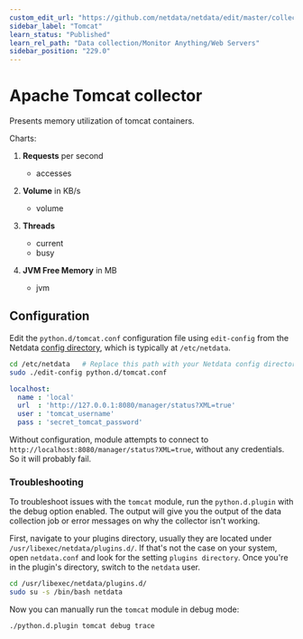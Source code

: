 ```yaml
---
custom_edit_url: "https://github.com/netdata/netdata/edit/master/collectors/python.d.plugin/tomcat/README.md"
sidebar_label: "Tomcat"
learn_status: "Published"
learn_rel_path: "Data collection/Monitor Anything/Web Servers"
sidebar_position: "229.0"
---
```



# Apache Tomcat collector

Presents memory utilization of tomcat containers.

Charts:

1.  **Requests** per second

    -   accesses

2.  **Volume** in KB/s

    -   volume

3.  **Threads**

    -   current
    -   busy

4.  **JVM Free Memory** in MB

    -   jvm

## Configuration

Edit the `python.d/tomcat.conf` configuration file using `edit-config` from the Netdata [config
directory](/docs/getting-started/manage-and-configure/configuration), which is typically at `/etc/netdata`.

```bash
cd /etc/netdata   # Replace this path with your Netdata config directory, if different
sudo ./edit-config python.d/tomcat.conf
```

```yaml
localhost:
  name : 'local'
  url  : 'http://127.0.0.1:8080/manager/status?XML=true'
  user : 'tomcat_username'
  pass : 'secret_tomcat_password'
```

Without configuration, module attempts to connect to `http://localhost:8080/manager/status?XML=true`, without any credentials.
So it will probably fail.




### Troubleshooting

To troubleshoot issues with the `tomcat` module, run the `python.d.plugin` with the debug option enabled. The 
output will give you the output of the data collection job or error messages on why the collector isn't working.

First, navigate to your plugins directory, usually they are located under `/usr/libexec/netdata/plugins.d/`. If that's 
not the case on your system, open `netdata.conf` and look for the setting `plugins directory`. Once you're in the 
plugin's directory, switch to the `netdata` user.

```bash
cd /usr/libexec/netdata/plugins.d/
sudo su -s /bin/bash netdata
```

Now you can manually run the `tomcat` module in debug mode:

```bash
./python.d.plugin tomcat debug trace
```

